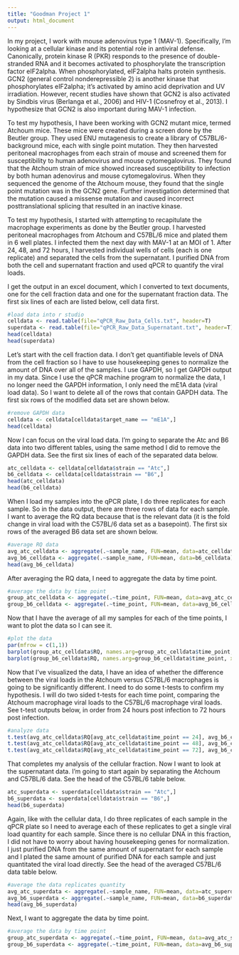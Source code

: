 ```yaml
---
title: "Goodman Project 1"
output: html_document
---
```


In my project, I work with mouse adenovirus type 1 (MAV-1). Specifically, I'm looking at a cellular kinase and its potential role in antiviral defense. Canonically, protein kinase R (PKR) responds to the presence of double-stranded RNA and it becomes activated to phosphorylate the transcription factor eIF2alpha. When phosphorylated, eIF2alpha halts protein synthesis. GCN2 (general control nonderepressible 2) is another kinase that phosphorylates eIF2alpha; it's activated by amino acid deprivation and UV irradiation. However, recent studies have shown that GCN2 is also activated by Sindbis virus (Berlanga et al., 2006) and HIV-1 (Cosnefroy et al., 2013). I hypothesize that GCN2 is also important during MAV-1 infection.

To test my hypothesis, I have been working with GCN2 mutant mice, termed Atchoum mice. These mice were created during a screen done by the Beutler group. They used ENU mutagenesis to create a library of C57BL/6-background mice, each with single point mutation. They then harvested peritoneal macrophages from each strain of mouse and screened them for susceptibility to human adenovirus and mouse cytomegalovirus. They found that the Atchoum strain of mice showed increased susceptibility to infection by both human adenovirus and mouse cytomegalovirus. When they sequenced the genome of the Atchoum mouse, they found that the single point mutation was in the GCN2 gene. Further investigation determined that the mutation caused a missense mutation and caused incorrect posttranslational splicing that resulted in an inactive kinase.

To test my hypothesis, I started with attempting to recapitulate the macrophage experiments as done by the Beutler group. I harvested peritoneal macrophages from Atchoum and C57BL/6 mice and plated them in 6 well plates. I infected them the next day with MAV-1 at an MOI of 1. After 24, 48, and 72 hours, I harvested individual wells of cells (each is one replicate) and separated the cells from the supernatant. I purified DNA from both the cell and supernatant fraction and used qPCR to quantify the viral loads.

I get the output in an excel document, which I converted to text documents, one for the cell fraction data and one for the supernatant fraction data. The first six lines of each are listed below, cell data first. 

```r
#load data into r studio
celldata <- read.table(file="qPCR_Raw_Data_Cells.txt", header=T)
superdata <- read.table(file="qPCR_Raw_Data_Supernatant.txt", header=T)
head(celldata)
head(superdata)
```

Let's start with the cell fraction data. I don't get quantifiable levels of DNA from the cell fraction so I have to use housekeeping genes to normalize the amount of DNA over all of the samples. I use GAPDH, so I get GAPDH output in my data. Since I use the qPCR machine program to normalize the data, I no longer need the GAPDH information, I only need the mE1A data (viral load data). So I want to delete all of the rows that contain GAPDH data. The first six rows of the modified data set are shown below.

```r
#remove GAPDH data
celldata <- celldata[celldata$target_name == "mE1A",]
head(celldata)
```

Now I can focus on the viral load data. I'm going to separate the Atc and B6 data into two different tables, using the same method I did to remove the GAPDH data. See the first six lines of each of the separated data below.

```r
atc_celldata <- celldata[celldata$strain == "Atc",]
b6_celldata <- celldata[celldata$strain == "B6",]
head(atc_celldata)
head(b6_celldata)
```

When I load my samples into the qPCR plate, I do three replicates for each sample. So in the data output, there are three rows of data for each sample. I want to average the RQ data because that is the relevant data (it is the fold change in viral load with the C57BL/6 data set as a basepoint). The first six rows of the averaged B6 data set are shown below.

```r
#average RQ data
avg_atc_celldata <- aggregate(.~sample_name, FUN=mean, data=atc_celldata)
avg_b6_celldata <- aggregate(.~sample_name, FUN=mean, data=b6_celldata)
head(avg_b6_celldata)
```

After averaging the RQ data, I need to aggregate the data by time point. 

```r
#average the data by time point
group_atc_celldata <- aggregate(.~time_point, FUN=mean, data=avg_atc_celldata)
group_b6_celldata <- aggregate(.~time_point, FUN=mean, data=avg_b6_celldata)
```

Now that I have the average of all my samples for each of the time points, I want to plot the data so I can see it.

```r
#plot the data
par(mfrow = c(1,1))
barplot(group_atc_celldata$RQ, names.arg=group_atc_celldata$time_point, xlab="Hours Post Infection", ylab="Fold Change Over C57BL/6")
barplot(group_b6_celldata$RQ, names.arg=group_b6_celldata$time_point, xlab="Hours Post Infection", ylab="Fold Change Over C57BL/6", add=T)
```

Now that I've visualized the data, I have an idea of whether the difference between the viral loads in the Atchoum versus C57BL/6 macrophages is going to be significantly different. I need to do some t-tests to confirm my hypothesis. I will do two sided t-tests for each time point, comparing the Atchoum macrophage viral loads to the C57BL/6 macrophage viral loads. See t-test outputs below, in order from 24 hours post infection to 72 hours post infection.

```r
#analyze data
t.test(avg_atc_celldata$RQ[avg_atc_celldata$time_point == 24], avg_b6_celldata$RQ[avg_b6_celldata$time_point == 24])
t.test(avg_atc_celldata$RQ[avg_atc_celldata$time_point == 48], avg_b6_celldata$RQ[avg_b6_celldata$time_point == 48])
t.test(avg_atc_celldata$RQ[avg_atc_celldata$time_point == 72], avg_b6_celldata$RQ[avg_b6_celldata$time_point == 72])
```

That completes my analysis of the cellular fraction. Now I want to look at the supernatant data. I'm going to start again by separating the Atchoum and C57BL/6 data. See the head of the C57BL/6 table below.

```r
atc_superdata <- superdata[celldata$strain == "Atc",]
b6_superdata <- superdata[celldata$strain == "B6",]
head(b6_superdata)
```

Again, like with the cellular data, I do three replicates of each sample in the qPCR plate so I need to average each of these replicates to get a single viral load quantity for each sample. Since there is no cellular DNA in this fraction, I did not have to worry about having housekeeping genes for normalization. I just purified DNA from the same amount of supernatant for each sample and I plated the same amount of purified DNA for each sample and just quantitated the viral load directly. See the head of the averaged C57BL/6 data table below.

```r
#average the data replicates quantity
avg_atc_superdata <- aggregate(.~sample_name, FUN=mean, data=atc_superdata)
avg_b6_superdata <- aggregate(.~sample_name, FUN=mean, data=b6_superdata)
head(avg_b6_superdata)
```

Next, I want to aggregate the data by time point.

```r
#average the data by time point
group_atc_superdata <- aggregate(.~time_point, FUN=mean, data=avg_atc_superdata)
group_b6_superdata <- aggregate(.~time_point, FUN=mean, data=avg_b6_superdata)
```

